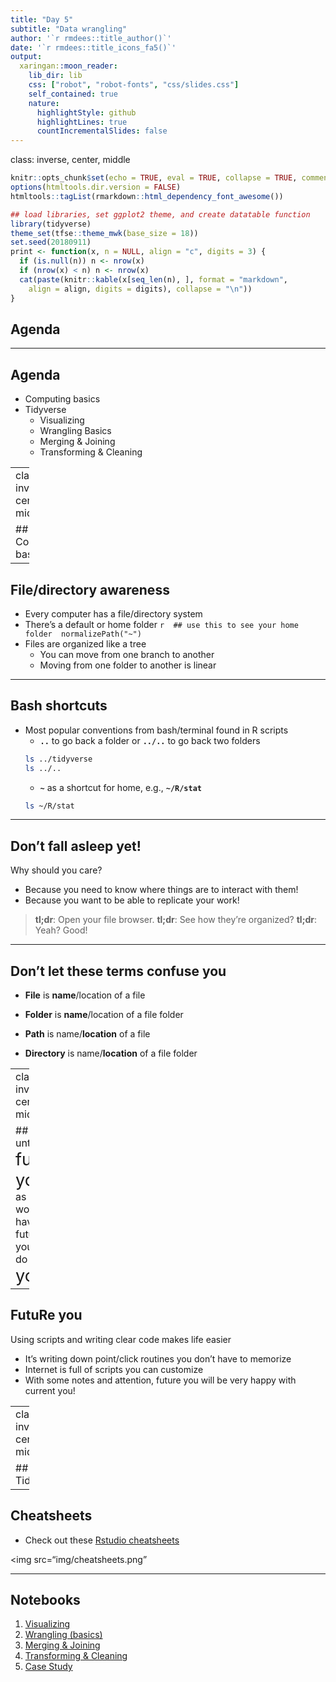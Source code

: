 ```yaml
---
title: "Day 5"
subtitle: "Data wrangling"
author: '`r rmdees::title_author()`'
date: '`r rmdees::title_icons_fa5()`'
output:
  xaringan::moon_reader:
    lib_dir: lib
    css: ["robot", "robot-fonts", "css/slides.css"]
    self_contained: true
    nature:
      highlightStyle: github
      highlightLines: true
      countIncrementalSlides: false
---
```

class: inverse, center, middle

```r
knitr::opts_chunk$set(echo = TRUE, eval = TRUE, collapse = TRUE, comment = "#>")
options(htmltools.dir.version = FALSE)
htmltools::tagList(rmarkdown::html_dependency_font_awesome())

## load libraries, set ggplot2 theme, and create datatable function
library(tidyverse)
theme_set(tfse::theme_mwk(base_size = 18))
set.seed(20180911)
print <- function(x, n = NULL, align = "c", digits = 3) {
  if (is.null(n)) n <- nrow(x)
  if (nrow(x) < n) n <- nrow(x)
  cat(paste(knitr::kable(x[seq_len(n), ], format = "markdown", 
    align = align, digits = digits), collapse = "\n"))
}
```


## Agenda

---

## Agenda
+ Computing basics
+ Tidyverse
   - Visualizing
   - Wrangling Basics
   - Merging & Joining
   - Transforming & Cleaning

---
class: inverse, center, middle

## Computing basics

---

## File/directory awareness
+ Every computer has a file/directory system
+ There's a default or home folder
   ```r
   ## use this to see your home folder
   normalizePath("~")
   ```
+ Files are organized like a tree
   - You can move from one branch to another
   - Moving from one folder to another is linear

---

## Bash shortcuts
+ Most popular conventions from bash/terminal found in R scripts
   - **`..`** to go back a folder or **`../..`** to go back two folders
   ``` sh
   ls ../tidyverse
   ls ../..
   ```
   - **`~`** as a shortcut for home, e.g., **`~/R/stat`**
   ``` sh
   ls ~/R/stat
   ```

---

## Don't fall asleep yet!
Why should you care?

+ Because you need to know where things are to interact with them!
+ Because you want to be able to replicate your work!

> **tl;dr**: Open your file browser.
> **tl;dr**: See how they're organized?
> **tl;dr**: Yeah? Good!

---

## Don't let these terms confuse you

+ **File** is **name**/location of a file
+ **Folder** is **name**/location of a file folder

+ **Path** is name/**location** of a file
+ **Directory** is name/**location** of a file folder

---
class: inverse, center, middle

## Do unto <huge>future you</huge> </br> as you would have future you </br> do unto <huge> you</huge>.

---

## FutuRe you
Using scripts and writing clear code makes life easier

+ It's writing down point/click routines you don't have to memorize
+ Internet is full of scripts you can customize
+ With some notes and attention, future you will be very happy with current you!

---
class: inverse, center, middle

## Tidyverse

---

## Cheatsheets

+ Check out these [Rstudio cheatsheets](https://www.rstudio.com/resources/cheatsheets/)

<p style="align:center"> <img src="img/cheatsheets.png" </img> </p>

---

## Notebooks

1. [Visualizing](../tidyverse/01-visualize.Rmd)
1. [Wrangling (basics)](../tidyverse/02-wrangle.Rmd)
1. [Merging & Joining](../tidyverse/03-merge-and-join.Rmd)
1. [Transforming & Cleaning](../tidyverse/04-transform-and-clean.Rmd)
1. [Case Study](../tidyverse/05-case-study.Rmd)

<style>
huge {font-size:1.7em;}
</style>


<!--
## Data wrangling
+ Computing basics
+ Data frames
   - Wrangle: `select()`, `filter()`, `arrange()`, `mutate()`, `transmute()`
   - Bind: `bind_rows()`, `bind_cols()`
   - Join: `left_join()`, `full_join()`, `right_join()`
+ Text
   - Capitalize: `to_upper()`, `to_lower()`
   - RegEx: `str_replace()`, `str_remove()`, `str_extract()`, `str_detect()`
   - Split: `str_split()`
+ Numbers
   - Numbers (dollar sign, commas, etc.)
   - Dates/Times
-->